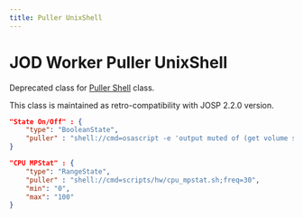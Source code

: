 ```yaml
---
title: Puller UnixShell
---
```

# JOD Worker Puller UnixShell

Deprecated class for [Puller Shell](puller_shell) class.

This class is maintained as retro-compatibility with JOSP 2.2.0 version.

```json title="struct.jod: BoolenState/Shell"
"State On/Off" : {
    "type": "BooleanState",
    "puller" : "shell://cmd=osascript -e 'output muted of (get volume settings)';freq=1"
}
```

```json title="struct.jod: RangeState/Shell @ JOD PC Linux"
"CPU MPStat" : {
    "type": "RangeState",
    "puller" : "shell://cmd=scripts/hw/cpu_mpstat.sh;freq=30",
    "min": "0",
    "max": "100"
}
```